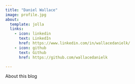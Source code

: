 ```yaml
---
title: "Daniel Wallace"
image: profile.jpg
about:
  template: jolla
  links:
    - icon: linkedin
      text: LinkedIn
      href: https://www.linkedin.com/in/wallacedanielk/
    - icon: github
      text: Github
      href: https://github.com/wallacedanielk

---
```


About this blog

